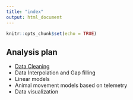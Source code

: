 ```yaml
---
title: "index"
output: html_document
---
```


```r
knitr::opts_chunk$set(echo = TRUE)
```

## Analysis plan

- [Data Cleaning](tidy_lesson.html)
- Data Interpolation and Gap filling
- Linear models
- Animal movement models based on telemetry
- Data visualization